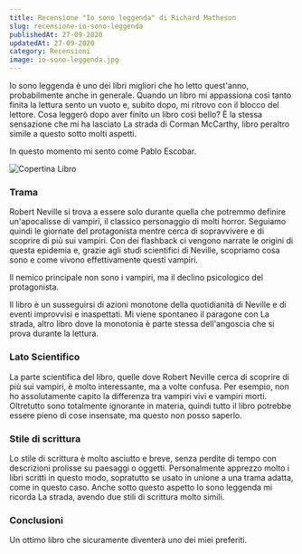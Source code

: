 ```yaml
---
title: Recensione "Io sono leggenda" di Richard Matheson
slug: recensione-io-sono-leggenda
publishedAt: 27-09-2020
updatedAt: 27-09-2020
category: Recensioni
image: io-sono-leggenda.jpg
---
```


<Book slug="io-sono-leggenda" />

Io sono leggenda è uno dei libri migliori che ho letto quest'anno, probabilmente anche in generale. Quando un libro mi appassiona così tanto finita la lettura sento un vuoto e, subito dopo, mi ritrovo con il blocco del lettore. Cosa leggerò dopo aver finito un libro così bello? È la stessa sensazione che mi ha lasciato La strada di Corman McCarthy, libro peraltro simile a questo sotto molti aspetti.

In questo momento mi sento come Pablo Escobar.

<Image url="books/io-sono-leggenda.jpg" alt="Copertina Libro"/>

### Trama

Robert Neville si trova a essere solo durante quella che potremmo definire un'apocalisse di vampiri, il classico personaggio di molti horror. Seguiamo quindi le giornate del protagonista mentre cerca di sopravvivere e di scoprire di più sui vampiri. Con dei flashback ci vengono narrate le origini di questa epidemia e, grazie agli studi scientifici di Neville, scopriamo cosa sono e come vivono effettivamente questi vampiri.

Il nemico principale non sono i vampiri, ma il declino psicologico del protagonista.

Il libro è un susseguirsi di azioni monotone della quotidianità di Neville e di eventi improvvisi e inaspettati. Mi viene spontaneo il paragone con La strada, altro libro dove la monotonia è parte stessa dell'angoscia che si prova durante la lettura.


### Lato Scientifico

La parte scientifica del libro, quelle dove Robert Neville cerca di scoprire di più sui vampiri, è molto interessante, ma a volte confusa. Per esempio, non ho assolutamente capito la differenza tra vampiri vivi e vampiri morti.
Oltretutto sono totalmente ignorante in materia, quindi tutto il libro potrebbe essere pieno di cose insensate, ma questo non posso saperlo.


### Stile di scrittura

Lo stile di scrittura è molto asciutto e breve, senza perdite di tempo con descrizioni prolisse su paesaggi o oggetti. Personalmente apprezzo molto i libri scritti in questo modo, sopratutto se usato in unione a una trama adatta, come in questo caso. Anche sotto questo aspetto Io sono leggenda mi ricorda La strada, avendo due stili di scrittura molto simili.


### Conclusioni

Un ottimo libro che sicuramente diventerà uno dei miei preferiti.